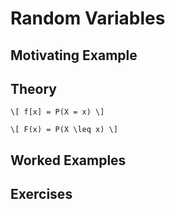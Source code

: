 # Random Variables {#rv}

## Motivating Example {-}

## Theory {-}

```definition
\[ f[x] = P(X = x) \]
```

```definition
\[ F(x) = P(X \leq x) \]
```

## Worked Examples {-}

## Exercises {-}

